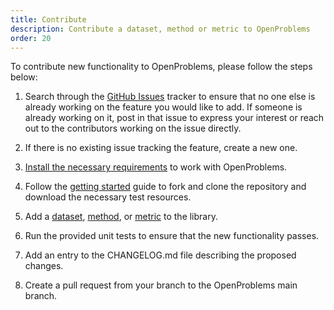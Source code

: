 ```yaml
---
title: Contribute
description: Contribute a dataset, method or metric to OpenProblems
order: 20
---
```


To contribute new functionality to OpenProblems, please follow the steps below:

1. Search through the [GitHub Issues](https://github.com/openproblems-bio/openproblems-v2/issues)  tracker to ensure that no one else is already working on the feature you would like to add. If someone is already working on it, post in that issue to express your interest or reach out to the contributors working on the issue directly.

2. If there is no existing issue tracking the feature, create a new one.

3. [Install the necessary requirements](requirements.qmd) to work with OpenProblems.

4. Follow the [getting started](getting_started.qmd) guide to fork and clone the repository and download the necessary test resources.

5. Add a [dataset](add_a_dataset.qmd), [method](add_a_method.qmd), or [metric](add_a_metric.qmd) to the library.

6. Run the provided unit tests to ensure that the new functionality passes.

7. Add an entry to the CHANGELOG.md file describing the proposed changes.

8. Create a pull request from your branch to the OpenProblems main branch.